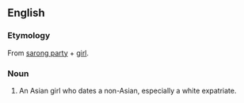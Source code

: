 ==English==

===Etymology===
From [[sarong party]] + [[girl]].

===Noun===
{{en-noun|head=[[sarong]] [[party]] [[girl]]}}

# {{context|Singapore|derogatory|lang=en}} An Asian girl who dates a non-Asian, especially a white expatriate.